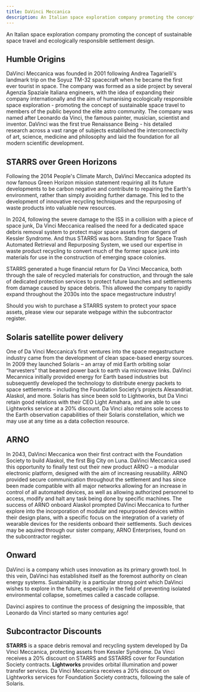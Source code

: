 ```yaml
---
title: DaVinci Meccanica
description: An Italian space exploration company promoting the concept of sustainable space travel and ecologically responsible settlement design. 
---
```




An Italian space exploration company promoting the concept of sustainable space travel and ecologically responsible settlement design.

## Humble Origins

DaVinci Meccanica was founded in 2001 following Andrea Tagarielli's landmark trip on the Soyuz TM-32 spacecraft when he became the first ever tourist in space. The company was formed as a side project by several Agenzia Spaziale Italiana engineers, with the idea of expanding their company internationally and the aim of humanising ecologically responsible space exploration - promoting the concept of sustainable space travel to members of the public beyond the elite astro community. The company was named after Leonardo da Vinci, the famous painter, musician, scientist and inventor. DaVinci was the first true Renaissance Being - his detailed research across a vast range of subjects established the interconnectivity of art, science, medicine and philosophy and laid the foundation for all modern scientific development.

## STARRS over Green Horizons


Following the 2014 People's Climate March, DaVinci Meccanica adopted its now famous Green Horizon mission statement requiring all its future developments to be carbon negative and contribute to repairing the Earth's environment, rather than simply avoiding further damage. This led to the development of innovative recycling techniques and the repurposing of waste products into valuable new resources.

In 2024, following the severe damage to the ISS in a collision with a piece of space junk, Da Vinci Meccanica realised the need for a dedicated space debris removal system to protect major space assets from dangers of Kessler Syndrome. And thus STARRS was born. Standing for Space Trash Automated Retrieval and Repurposing System, we used our expertise in waste product recycling to convert much of the former space junk into materials for use in the construction of emerging space colonies.

STARRS generated a huge financial return for Da Vinci Meccanica, both through the sale of recycled materials for construction, and through the sale of dedicated protection services to protect future launches and settlements from damage caused by space debris. This allowed the company to rapidly expand throughout the 2030s into the space megastructure industry!

Should you wish to purchase a STARRS system to protect your space assets, please view our separate webpage within the subcontractor register.


## Solaris satellite power delivery

One of Da Vinci Meccanica’s first ventures into the space megastructure industry came from the development of clean space-based energy sources. In 2009 they launched Solaris – an array of mid Earth orbiting solar “harvesters” that beamed power back to earth via microwave links. DaVinci Mecannica initially provided energy for Earth based industries but subsequently developed the technology to distribute energy packets to space settlements – including the Foundation Society’s projects Alexandriat. Alaskol, and more. Solaris has since been sold to Lightworks, but Da Vinci retain good relations with their CEO Light Amahara, and are able to use Lightworks service at a 20% discount. Da Vinci also retains sole access to the Earth observation capabilities of their Solaris constellation, which we may use at any time as a data collection resource.

## ARNO

 In 2043, DaVinci Meccanica won their first contract with the Foundation Society to build Alaskol, the first Big City on Luna. DaVinci Meccanica used this opportunity to finally test out their new product ARNO – a modular electronic platform, designed with the aim of  increasing reusability. ARNO provided secure communication throughout the settlement and has since been made compatible with all major networks allowing for an increase in control of all automated devices, as well as allowing authorized personnel to access, modify and halt any task being done by specific machines. The success of ARNO onboard Alaskol prompted DaVinci Meccanica to further explore into the incorporation of modular and repurposed devices within their design plans, with a specific focus on the integration of a variety of wearable devices for the residents onboard their settlements. Such devices may be aquired through our sister company, ARNO Enterprises, found on the subcontractor register.

## Onward

DaVinci is a company which uses innovation as its primary growth tool. In this vein, DaVinci has established itself as the foremost authority on clean energy systems. Sustainability is a particular strong point which DaVinci wishes to explore in the future, especially in the field of preventing isolated environmental collapse, sometimes called a cascade collapse. 

Davinci aspires to continue the process of designing the impossible, that Leonardo da Vinci started so many centuries ago!

## Subcontractor Discounts

<LinkCard href="/subcontractors/starrs/" title="STARRS">
	<b>STARRS</b> is a space debris removal and recycling system developed by Da Vinci Meccanica, protecting assets from Kessler Syndrome. Da Vinci receives a 20% discount on STARRS and SSTARRS cover for Foundation Society contracts.
</LinkCard>

<LinkCard href="/subcontractors/lightworks/" title="Lightworks">
	<b>Lightworks</b> provides orbital illumination and power transfer services. Da Vinci Meccanica receives a 20% discount on Lightworks services for Foundation Society contracts, following the sale of Solaris.
</LinkCard>